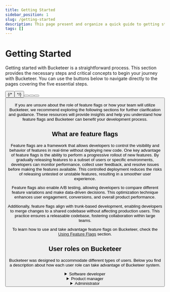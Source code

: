 ```yaml
---
title: Getting Started
sidebar_position: 1
slug: /getting-started
description: This page present and organize a quick guide to getting started with the documentation.
tags: []
---
```



# Getting Started

Getting started with Bucketeer is a straightforward process. This section provides the necessary steps and critical concepts to begin your journey with Bucketeer. You can use the buttons below to navigate directly to the pages covering the five essential steps.

<ButtonShelf>
  <Button
    redirect="../getting-started/create-bucketeer-account"
    title="1. Create an acccount"
    info="Learn about account types, roles and how to create an account."
  />
  {/* <Button
    redirect="../getting-started/get-your-credentials"
    title="Get your credentials "
    info="Get your credentials to start using Bucketeer."
  /> */}
  <Button
    redirect="../getting-started/bucketeer-dashboard"
    title="2. Bucketeer dashboard"
    info="Check all the main functions and panels available on the Bucketeer Dashboard."
  />
  <Button
    redirect="../getting-started/choose-sdk"
    title="3. Choose an SDK"
    info="Evaluate the SDK options available to take advantage of Bucketeer solution."
  />
  <Button
    redirect="../getting-started/integrate-bucketeers"
    title="4. Integrate to Bucketeer"
    info="Learn the mains steps to integrate your application with Bucketeer."
  />
  <Button
    redirect="../getting-started/bucketeer-vocabulary"
    title="5. Bucketeer vocabulary "
    info="Guides you through the principal terms used in Bucketeer's documentation."
  />
</ButtonShelf>

If you are unsure about the role of feature flags or how your team will utilize Bucketeer, we recommend exploring the following sections for further clarification and guidance. These resources will provide insights and help you understand how feature flags and Bucketeer can benefit your development process.

## What are feature flags

Feature flags are a framework that allows developers to control the visibility and behavior of features in real-time without deploying new code. One key advantage of feature flags is the ability to perform a progressive rollout of new features. By gradually releasing features to a subset of users or specific environments, developers can monitor performance, collect user feedback, and resolve issues before making the features available. This controlled deployment reduces the risks of releasing untested or unstable features, resulting in a smoother user experience.

Feature flags also enable A/B testing, allowing developers to compare different feature variations and make data-driven decisions. This optimization technique enhances user engagement, conversions, and overall product performance.

Additionally, feature flags align with trunk-based development, enabling developers to merge changes to a shared codebase without affecting production users. This practice ensures a releasable codebase, fostering collaboration within large teams.

To learn how to use and take advantage feature flags on Bucketeer, check the [Using Feature Flags](../using-feature-flags) section.

## User roles on Bucketeer

Bucketeer was designed to accommodate different types of users. Below you find a description about how each user role can take advantage of Bucketeer system.

<details>
  <summary>Software developer</summary>
  <p>
    As a software developer, your role in using Bucketeer involves creating and
    implementing feature flags in your code to control the behavior and
    visibility of features in your application. Bucketeer provides a
    comprehensive dashboard where you can define and manage feature flags.
  </p>
  <p>
    To get started, you will need to set up feature flags on the Bucketeer
    dashboard. You can refer to the
    <a href="../using-feature-flags"> Using Feature Flags</a> guide to learn more
    about the process. Once you have your credentials and have created a feature
    flag, you can choose an SDK that best suits your application. The <a href="./choose-sdk">
      Choose an SDK
    </a> guide can assist you in making the proper selection. The <a href="../sdk">
      SDK
    </a> section of the documentation provides instructions on how to set up and
    integrate the chosen SDK into your codebase.
  </p>
  <p>
    Once you grasp how feature flags work, you can collaborate with other
    organization members to determine how you want to target different
    variations of feature flags to specific contexts or segments, such as user
    groups or environments.As you add more feature flags to your application, your team can organize them
    across different environments to ensure effective management and deployment.
  </p>

  <p>
    In addition to working with feature flags, as a software developer, you may
    also have responsibilities related to feature management. You cna use automation solutions to toggle feature flags.
  </p>
</details>

<details>
  <summary>Product manager</summary>
  <p>
    As a product manager or rollout manager, part of your responsibilities
    involves strategically coordinating deployments and feature releases.
  </p>
  <p>
    First and foremost, it is important to understand how to enable or disable
    feature flags. Familiarize yourself with managing feature flags and the
    mechanisms for toggling them on and off with the
    <a href="../using-feature-flags"> Using Feature Flags</a> guide.
  </p>
  <p>
    In addition to managing feature flags, you play a crucial role in designing
    and monitoring experiments to assess the impact of feature releases. These
    experiments involve a series of actions to test specific hypotheses. By
    leveraging feature flags, you can selectively target different feature flag
    variations to specific user base segments. Thus, you can observe and compare
    the reactions and behaviors of different user groups.
  </p>
  <p>
    Utilizing feature flags enables you to conduct various types of testing,
    such as A/B testing. For more detailed information on experimentation,
    please refer to the
    <a href="../using-feature-flags/testing-with0flags"> Testing with flags </a>
    resource.
  </p>
  <p>
    By effectively utilizing feature flags and conducting thoughtful
    experiments, you can gain valuable insights into the impact of feature
    releases, optimize user experiences, and make informed decisions to drive
    the success of your product.
  </p>
</details>

<details>
  <summary>Administrator</summary>
  <p>
    As an account administrator in Bucketeer, you hold important
    responsibilities related to project and environment management, as well as
    user administration. Your role involves creating new projects, setting up
    environments, and managing users within the Bucketeer platform.
  </p>
  <p>
    One of your primary tasks is to create new projects. Projects serve as a way
    to organize and manage multiple users within Bucketeer. Each project has its
    own distinct set of environments and feature flags, allowing for efficient
    management of different development initiatives. A guide on how to create
    new projects will be provided in the feature.
  </p>
  <p>
    Creating and managing environments is another key responsibility.
    Environments enable you to oversee and control your feature flags throughout
    the entire development lifecycle, from local development to various stages.
    By setting up different environments, you can ensure smooth and
    well-organized feature flag management within specific contexts. A guide on
    how to create new projects will be provided in the feature.
  </p>
  <p>
    Additionally, as an administrator, you manage users within the Bucketeer
    platform. This includes tasks such as adding or removing users, assigning
    appropriate roles and permissions, and ensuring that the right level of
    access is granted to individuals based on their responsibilities. Check{' '}
    <a href="..//getting-started/create-bucketeer-account">
      Create Bucketeer's account
    </a>{' '}
    to learn more about accounts creation and available roles.
  </p>
</details>
